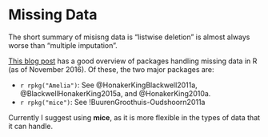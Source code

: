 # Missing Data 


The short summary of misisng data is "listwise deletion" is almost always worse than "multiple imputation". 

[This blog post]( https://www.rstudio.com/rviews/2016/11/30/missing-values-data-science-and-r/) has a good overview of packages handling missing data in R (as of November 2016).
Of these, the two major packages are:

- `r rpkg("Amelia")`: See @HonakerKingBlackwell2011a, @BlackwellHonakerKing2015a, and @HonakerKing2010a.
- `r rpkg("mice")`: See !BuurenGroothuis-Oudshoorn2011a

Currently I suggest using **mice**, as it is more flexible in the types of data that it can handle.
